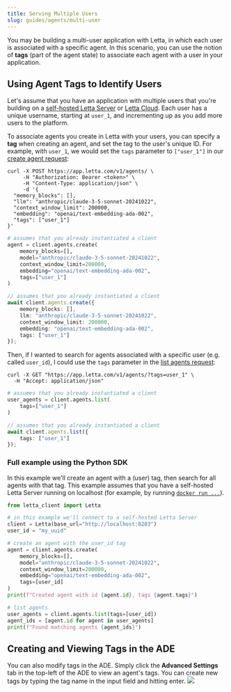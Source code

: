 ```yaml
---
title: Serving Multiple Users
slug: guides/agents/multi-user
---
```


You may be building a multi-user application with Letta, in which each user is associated with a specific agent.
In this scenario, you can use the notion of **tags** (part of the agent state) to associate each agent with a user in your application.

## Using Agent Tags to Identify Users
Let's assume that you have an application with multiple users that you're building on a [self-hosted Letta Server](/guides/server/docker) or [Letta Cloud](/guides/cloud).
Each user has a unique username, starting at `user_1`, and incrementing up as you add more users to the platform.

To associate agents you create in Letta with your users, you can specify a **tag** when creating an agent, and set the tag to the user's unique ID.
For example, with `user_1`, we would set the `tags` parameter to `["user_1"]` in our [create agent request](/api-reference/agents/create):
<CodeBlocks>
```curl title="curl"
curl -X POST https://app.letta.com/v1/agents/ \
     -H "Authorization: Bearer <token>" \
     -H "Content-Type: application/json" \
     -d '{
  "memory_blocks": [],
  "llm": "anthropic/claude-3-5-sonnet-20241022",
  "context_window_limit": 200000,
  "embedding": "openai/text-embedding-ada-002",
  "tags": ["user_1"]
}'
```

```python title="Python SDK"
# assumes that you already instantiated a client
agent = client.agents.create(
    memory_blocks=[],
    model="anthropic/claude-3-5-sonnet-20241022",
    context_window_limit=200000,
    embedding="openai/text-embedding-ada-002",
    tags=["user_1"]
)
```

```typescript title="TypeScript SDK"
// assumes that you already instantiated a client
await client.agents.create({
    memory_blocks: [],
    llm: "anthropic/claude-3-5-sonnet-20241022",
    context_window_limit: 200000,
    embedding: "openai/text-embedding-ada-002",
    tags: ["user_1"]
});
```
</CodeBlocks>

Then, if I wanted to search for agents associated with a specific user (e.g. called `user_id`), I could use the `tags` parameter in the [list agents request](/api-reference/agents/list):
<CodeBlocks>
```curl title="curl"
curl -X GET "https://app.letta.com/v1/agents/?tags=user_1" \
  -H "Accept: application/json"
```

```python title="Python SDK"
# assumes that you already instantiated a client
user_agents = client.agents.list(
    tags=["user_1"]
)
```

```typescript title="TypeScript SDK"
// assumes that you already instantiated a client
await client.agents.list({
    tags: ["user_1"]
});
```
</CodeBlocks>

### Full example using the Python SDK
In this example we'll create an agent with a (user) tag, then search for all agents with that tag.
This example assumes that you have a self-hosted Letta Server running on localhost (for example, by running [`docker run ...`](/guides/server/docker)).
<Accordion title="View example Python SDK code">
```python
from letta_client import Letta

# in this example we'll connect to a self-hosted Letta Server
client = Letta(base_url="http://localhost:8283")
user_id = "my_uuid"

# create an agent with the user_id tag
agent = client.agents.create(
    memory_blocks=[],
    model="anthropic/claude-3-5-sonnet-20241022",
    context_window_limit=200000,
    embedding="openai/text-embedding-ada-002",
    tags=[user_id]
)
print(f"Created agent with id {agent.id}, tags {agent.tags}")

# list agents
user_agents = client.agents.list(tags=[user_id])
agent_ids = [agent.id for agent in user_agents]
print(f"Found matching agents {agent_ids}")
```
</Accordion>

## Creating and Viewing Tags in the ADE
You can also modify tags in the ADE.
Simply click the **Advanced Settings** tab in the top-left of the ADE to view an agent's tags.
You can create new tags by typing the tag name in the input field and hitting enter.
<img src="../../images/tags.png" />
